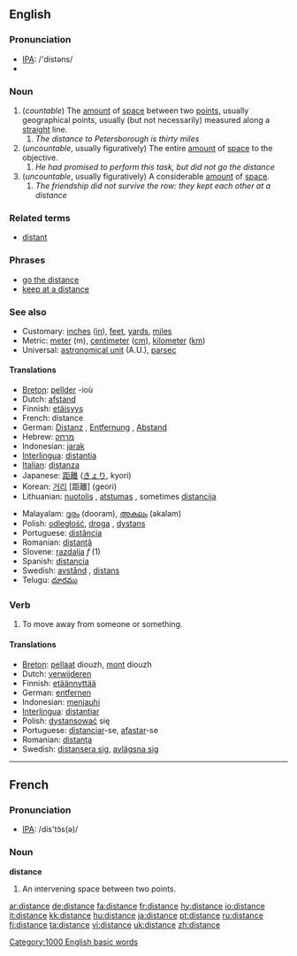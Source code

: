 ==English==

{{rank|try|loved|deal|625|distance|thinking|beginning|unless}}

===Pronunciation===
*[[w:IPA|IPA]]: /'distəns/
*{{audio|en-us-distance.ogg|Audio (US)}}

===Noun===
{{en-noun|s|-}}
# (''countable'') The [[amount]] of [[space]] between two [[point]]s, usually geographical points, usually (but not necessarily) measured along a [[straight]] line.
##''The distance to Petersborough is thirty miles''
# (''uncountable'', usually figuratively) The entire [[amount]] of [[space]] to the objective.
##''He had promised to perform this task, but did not go the distance''
#(''uncountable'', usually figuratively) A considerable [[amount]] of [[space]].
##''The friendship did not survive the row: they kept each other at a distance''

===Related terms===
*[[distant]]

===Phrases===
*[[go the distance]]
*[[keep at a distance]]

===See also===
*Customary: [[inch]]es ([[in]]), [[feet]], [[yard]]s, [[mile]]s
*Metric: [[meter]] (m), [[centimeter]] ([[cm]]), [[kilometer]] ([[km]])
*Universal: [[astronomical unit]] (A.U.), [[parsec]]

====Translations====
{{top}}
*[[Breton]]: [[pellder]] {{m}} -ioù {{p}}
*Dutch: [[afstand]] {{m}}
*Finnish: [[etäisyys]]
*French: distance {{f}}
*German: [[Distanz]] {{f}}, [[Entfernung]] {{f}}, [[Abstand]] {{m}}
*Hebrew: [[מרחק]] {{m}}
*Indonesian: [[jarak]]
*[[Interlingua]]: [[distantia]]
*[[Italian]]: [[distanza]] {{f}}
*Japanese: [[距離]] ([[きょり]], kyori)
*Korean: [[거리]] [距離] (geori)
*Lithuanian: [[nuotolis]] {{m}}, [[atstumas]] {{m}}, sometimes [[distancija]] {{f}}
{{mid}}
*Malayalam: [[ദൂരം]] (dooram), [[അകലം]] (akalam)
*Polish: [[odległość]], [[droga]] {{f}}, [[dystans]] {{m}}
*Portuguese: [[distância]] {{f}}
*Romanian: [[distanţă]] {{f}}
*Slovene: [[razdalja]] ''f'' (1)
*Spanish: [[distancia]] {{f}}
*Swedish: [[avstånd]] {{n}}, [[distans]] {{c}}
*Telugu: [[దూరము]]
{{bottom}}

===Verb===
{{en-verb|distanc|ing}}
# To move away from someone or something.

====Translations====
*[[Breton]]: [[pellaat]] diouzh, [[mont]] diouzh
*Dutch: [[verwijderen]]
*Finnish: [[etäännyttää]]
*German: [[entfernen]]
*Indonesian: [[menjauhi]]
*[[Interlingua]]: [[distantiar]]
*Polish: [[dystansować]] się
*Portuguese: [[distanciar]]-se, [[afastar]]-se
*Romanian: [[distanţa]]
*Swedish: [[distansera sig]], [[avlägsna sig]]

----

==French==
===Pronunciation===
*[[w:IPA|IPA]]: /dis'tɔ̃s(ə)/
===Noun===
'''distance''' {{f}}
# An intervening space between two points.

[[Category:1000 English basic words]]

[[ar:distance]]
[[de:distance]]
[[fa:distance]]
[[fr:distance]]
[[hy:distance]]
[[io:distance]]
[[it:distance]]
[[kk:distance]]
[[hu:distance]]
[[ja:distance]]
[[pt:distance]]
[[ru:distance]]
[[fi:distance]]
[[ta:distance]]
[[vi:distance]]
[[uk:distance]]
[[zh:distance]]